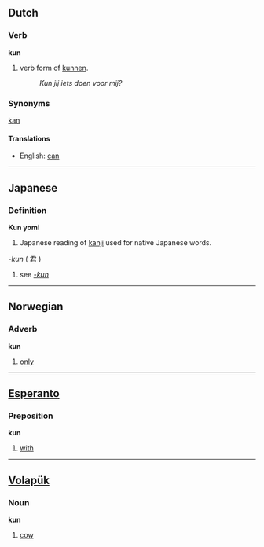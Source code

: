 ==Dutch==
===Verb===
'''kun'''

# verb form of [[kunnen]].
#: ''Kun jij iets doen voor mij?''

===Synonyms===
[[kan]]

====Translations====
*English: [[can]]

----

==Japanese==
===Definition===
'''Kun yomi'''
# Japanese reading of [[kanji]] used for native Japanese words.

''-kun'' ( 君 )
#see ''[[-kun]]''

----

==Norwegian==
===Adverb===
'''kun'''

#[[only]]

----

==[[Esperanto]]==
===Preposition===
'''kun'''

#[[with]]

----

==[[Volapük]]==
===Noun===
'''kun'''

#[[cow]]